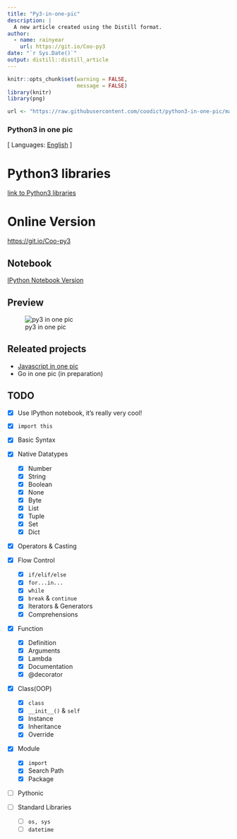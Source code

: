 ```yaml
---
title: "Py3-in-one-pic"
description: |
  A new article created using the Distill format.
author:
  - name: rainyear 
    url: https://git.io/Coo-py3
date: "`r Sys.Date()`"
output: distill::distill_article
---
```


```r
knitr::opts_chunk$set(warning = FALSE, 
                      message = FALSE)
library(knitr)
library(png)

url <- "https://raw.githubusercontent.com/coodict/python3-in-one-pic/master/py3%20in%20one%20pic.png"
```

### Python3 in one pic

[ Languages: [English](README.md) ]

# Python3 libraries
[link to Python3 libraries](https://docs.python.org/3/library/stdtypes.html#str.startswith)

# Online Version

[https://git.io/Coo-py3](https://git.io/Coo-py3)

## Notebook

[IPython Notebook Version](https://github.com/coodict/python3-in-one-pic/blob/master/notebooks/py3-in-one-pic.ipynb)

## Preview

![py3 in one pic](https://raw.githubusercontent.com/coodict/python3-in-one-pic/master/py3%20in%20one%20pic.png)

## Releated projects

* [Javascript in one pic](https://github.com/coodict/javascript-in-one-pic)
* Go in one pic (in preparation)

## TODO
- [X] Use IPython notebook, it's really very cool!

- [X] `import this`
- [X] Basic Syntax
- [X] Native Datatypes
  - [X] Number
  - [X] String
  - [X] Boolean
  - [X] None
  - [X] Byte
  - [X] List
  - [X] Tuple
  - [X] Set
  - [X] Dict
- [X] Operators & Casting
- [X] Flow Control
  - [X] `if/elif/else`
  - [X] `for...in...`
  - [X] `while`
  - [X] `break` & `continue`
  - [X] Iterators & Generators
  - [X] Comprehensions
- [X] Function
  - [X] Definition
  - [X] Arguments
  - [X] Lambda
  - [X] Documentation
  - [X] @decorator
- [X] Class(OOP)
  - [X] `class`
  - [X] `__init__()` & `self`
  - [X] Instance
  - [X] Inheritance
  - [X] Override
- [X] Module
  - [X] `import`
  - [X] Search Path
  - [X] Package
- [ ] Pythonic
- [ ] Standard Libraries
  - [ ] `os, sys`
  - [ ] `datetime`






